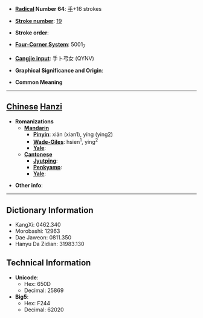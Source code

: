 * '''[[Wiktionary:Chinese radical index| Radical]] Number 64''': [[Wiktionary:Chinese radical index 手|手]]+16 strokes

* '''[[Wiktionary:Chinese total strokes index|Stroke number]]''': [[Wiktionary:Chinese total strokes index 19|19]]

* '''Stroke order''': 

* '''[[Wiktionary:Chinese four corner index|Four-Corner System]]''': 5001<sub>7</sub>

* '''[[Wiktionary:Chinese Cangjie index|Cangjie input]]''': 手卜弓女 (QYNV)

* '''Graphical Significance and Origin''': 

* '''Common Meaning'''

----

== [[Chinese]] [[Hanzi]] ==

* '''Romanizations'''
** '''[[Mandarin]]'''
*** '''[[Pinyin]]''': xiān (xian1), yíng (ying2)
*** '''[[Wade-Giles]]''': hsien<sup>1</sup>, ying<sup>2</sup>
*** '''[[Yale]]''': 
** '''[[Cantonese]]'''
*** '''[[Jyutping]]''':
*** '''[[Penkyamp]]''': 
*** '''[[Yale]]''': 

* '''Other info''': 

----

== Dictionary Information ==

* KangXi: 0462.340
* Morobashi: 12963
* Dae Jaweon: 0811.350
* Hanyu Da Zidian: 31983.130

== Technical Information ==

* '''Unicode''':
** Hex: 650D
** Decimal: 25869
* '''Big5''':
** Hex: F244
** Decimal: 62020